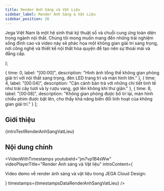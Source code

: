 ```yaml
---
title: Render Ánh Sáng và Vật Liệu
sidebar_label: Render Ánh Sáng & Vật Liệu
sidebar_position: 26
---
```



  <p>
    Jega Việt Nam là một hệ sinh thái kỹ thuật số và chuỗi cung ứng toàn diện trong ngành nội thất. Chúng tôi mong muốn mang đến những trải nghiệm sống đỉnh cao và video này sẽ phác họa một không gian giải trí sang trọng, nơi công nghệ và thiết kế nội thất hòa quyện để tạo nên sự thoải mái và đẳng cấp.
  </p>
);

  { time: 0, label: "[00:00]", description: "Hình ảnh tổng thể không gian phòng giải trí với nội thất sang trọng, đèn LED trang trí và màn hình lớn." },
  { time: 4, label: "[00:04]", description: "Cận cảnh bàn trà với những chi tiết tinh tế như trái cây tươi và ly rượu vang, gợi lên không khí thư giãn." },
  { time: 8, label: "[00:08]", description: "Không gian phòng được bố trí lại, màn hình chiếu phim được bật lên, cho thấy khả năng biến đổi linh hoạt của không gian giải trí." }
];

## Giới thiệu

{introTextRenderAnhSangVatLieu}

## Nội dung chính

<VideoWithTimestamps
  youtubeId="jm7vp1B4sWw"
  videoPlayerTitle="Render Ánh sáng và Vật liệu"
  introContent={<p>Video demo về render ánh sáng và vật liệu trong JEGA Cloud Design:</p>}
  timestamps={timestampsDataRenderAnhSangVatLieu}
/>
